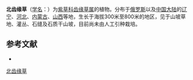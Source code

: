 {{Speciesbox
| name = 北齿缘草
| status = 
| status_system = 
| image =
| genus = Eritrichium
| species = borealisinense
| authority = Kitag.
}}

'''北齿缘草'''（[[学名|学名]]：{{lang|la|''Eritrichium borealisinense''}}）为[[紫草科|紫草科]][[齿缘草属|齿缘草属]]的植物。分布于[[俄罗斯|俄罗斯]]以及[[中国大陆|中国大陆]]的[[辽宁|辽宁]]、[[河北|河北]]、[[内蒙古|内蒙古]]、[[山西|山西]]等地，生长于海拔300米至800米的地区，见于山坡草地、灌丛、石缝及石质干山坡，目前尚未由人工引种栽培。

== 参考文献 ==
<div class="references-small">
* {{cite web| url =http://www.bioinfo.cn/db05/KmzwSpecies.php?action=view&id=1742| title =北齿缘草| work =《中国高等植物数据库全库》| publisher =中国科学院微生物研究所| author =昆明植物研究所| accessdate =2009-02-22| deadurl =yes| archiveurl =https://web.archive.org/web/20160305063308/http://www.bioinfo.cn/db05/KmzwSpecies.php?action=view&id=1742| archivedate =2016-03-05}}
</div>
{{Taxonbar|from=Q10904142}}

[[Category:山琉璃草属|北齿缘草]]


{{植物小作品}}
